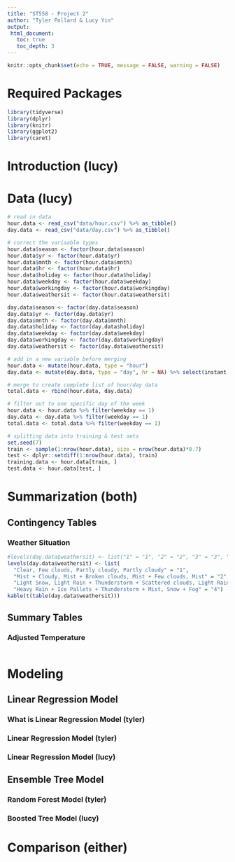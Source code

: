 ```yaml
---
title: "ST558 - Project 2"
author: "Tyler Pollard & Lucy Yin"
output: 
 html_document:
   toc: true
   toc_depth: 3
---
```


```r
knitr::opts_chunk$set(echo = TRUE, message = FALSE, warning = FALSE)
```
# Required Packages
```r
library(tidyverse)
library(dplyr)
library(knitr)
library(ggplot2)
library(caret)
```

# Introduction (lucy)
  
  
# Data (lucy)
```r
# read in data
hour.data <- read_csv("data/hour.csv") %>% as_tibble()
day.data <- read_csv("data/day.csv") %>% as_tibble()
```
```r
# correct the variaable types
hour.data$season <- factor(hour.data$season)
hour.data$yr <- factor(hour.data$yr)
hour.data$mnth <- factor(hour.data$mnth)
hour.data$hr <- factor(hour.data$hr)
hour.data$holiday <- factor(hour.data$holiday)
hour.data$weekday <- factor(hour.data$weekday)
hour.data$workingday <- factor(hour.data$workingday)
hour.data$weathersit <- factor(hour.data$weathersit)

day.data$season <- factor(day.data$season)
day.data$yr <- factor(day.data$yr)
day.data$mnth <- factor(day.data$mnth)
day.data$holiday <- factor(day.data$holiday)
day.data$weekday <- factor(day.data$weekday)
day.data$workingday <- factor(day.data$workingday)
day.data$weathersit <- factor(day.data$weathersit)
```
```r
# add in a new variable before merging
hour.data <- mutate(hour.data, type = "hour")
day.data <- mutate(day.data, type = "day", hr = NA) %>% select(instant, dteday, season, yr, mnth, hr, everything())

# merge to create complete list of hour/day data
total.data <- rbind(hour.data, day.data)
```
```r
# filter out to one specific day of the week
hour.data <- hour.data %>% filter(weekday == 1)
day.data <- day.data %>% filter(weekday == 1)
total.data <- total.data %>% filter(weekday == 1)
```
```r
# splitting data into training & test sets
set.seed(7)
train <- sample(1:nrow(hour.data), size = nrow(hour.data)*0.7)
test <- dplyr::setdiff(1:nrow(hour.data), train)
training.data <- hour.data[train, ]
test.data <- hour.data[test, ]
```

# Summarization (both)
## Contingency Tables
### Weather Situation
```r
#levels(day.data$weathersit) <- list("1" = "1", "2" = "2", "3" = "3", "4" = "4")
levels(day.data$weathersit) <- list(
  "Clear, Few clouds, Partly cloudy, Partly cloudy" = "1",
  "Mist + Cloudy, Mist + Broken clouds, Mist + Few clouds, Mist" = "2",
  "Light Snow, Light Rain + Thunderstorm + Scattered clouds, Light Rain + Scattered clouds" = "3",
  "Heavy Rain + Ice Pallets + Thunderstorm + Mist, Snow + Fog" = "4")
kable(t(table(day.data$weathersit)))
```

## Summary Tables
### Adjusted Temperature
```r

```
  
# Modeling
## Linear Regression Model
### What is Linear Regression Model (tyler)
  
### Linear Regression Model (tyler)

### Linear Regression Model (lucy)
  
## Ensemble Tree Model

### Random Forest Model (tyler)

### Boosted Tree Model (lucy)
  
# Comparison (either)
